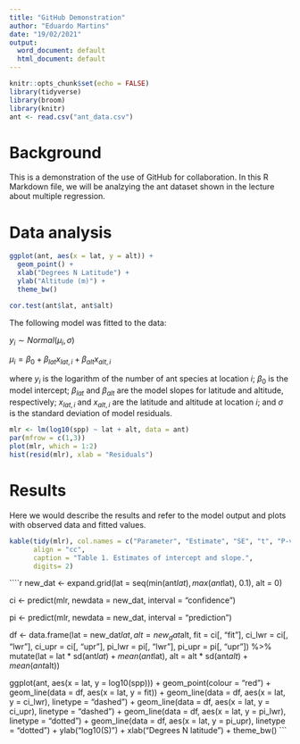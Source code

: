 ```yaml
---
title: "GitHub Demonstration"
author: "Eduardo Martins"
date: "19/02/2021"
output:
  word_document: default
  html_document: default
---
```


```r
knitr::opts_chunk$set(echo = FALSE)
library(tidyverse)
library(broom)
library(knitr)
ant <- read.csv("ant_data.csv")
```

# Background

This is a demonstration of the use of GitHub for collaboration. In this R Markdown file, we will be analzying the ant dataset shown in the lecture about multiple regression.

# Data analysis

```r
ggplot(ant, aes(x = lat, y = alt)) + 
  geom_point() +
  xlab("Degrees N Latitude") +
  ylab("Altitude (m)") +
  theme_bw()

cor.test(ant$lat, ant$alt)
```

The following model was fitted to the data:

$y_{i}\sim Normal \left (\mu_{i}, \sigma \right )$

$\mu_{i} = \beta_{0} + \beta_{lat}x_{lat,i} + \beta_{alt}x_{alt,i}$

where $y_{i}$ is the logarithm of the number of ant species at location $i$; $\beta_{0}$ is the model intercept; $\beta_{lat}$ and $\beta_{alt}$ are the model slopes for latitude and altitude, respectively; $x_{lat, i}$ and $x_{alt, i}$ are the latitude and altitude at location $i$; and $\sigma$ is the standard deviation of model residuals.

```r
mlr <- lm(log10(spp) ~ lat + alt, data = ant)  
par(mfrow = c(1,3))
plot(mlr, which = 1:2)
hist(resid(mlr), xlab = "Residuals")
```

# Results

Here we would describe the results and refer to the model output and plots with observed data and fitted values.

```r
kable(tidy(mlr), col.names = c("Parameter", "Estimate", "SE", "t", "P-value"), 
      align = "cc", 
      caption = "Table 1. Estimates of intercept and slope.",
      digits= 2)
```


````r
new_dat <- expand.grid(lat = seq(min(ant$lat), max(ant$lat), 0.1), 
                       alt = 0)

ci <- predict(mlr, newdata = new_dat, interval = "confidence")

pi <- predict(mlr, newdata = new_dat, interval = "prediction")

df <- data.frame(lat = new_dat$lat, 
                 alt = new_dat$alt,
                 fit = ci[, "fit"],
                 ci_lwr = ci[, "lwr"],
                 ci_upr = ci[, "upr"],
                 pi_lwr = pi[, "lwr"],
                 pi_upr = pi[, "upr"]) %>%
  mutate(lat = lat * sd(ant$lat) + mean(ant$lat),
         alt = alt * sd(ant$alt) + mean(ant$alt))

ggplot(ant, aes(x = lat, y = log10(spp))) +
  geom_point(colour = "red") +
  geom_line(data = df, aes(x = lat, y = fit)) +
  geom_line(data = df, aes(x = lat, y = ci_lwr), linetype = "dashed") +
  geom_line(data = df, aes(x = lat, y = ci_upr), linetype = "dashed") +
  geom_line(data = df, aes(x = lat, y = pi_lwr), linetype = "dotted") +
  geom_line(data = df, aes(x = lat, y = pi_upr), linetype = "dotted") +
  ylab("log10(S)") +
  xlab("Degrees N latitude") +
  theme_bw()
```


